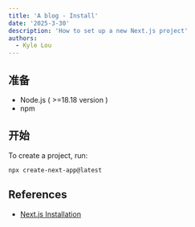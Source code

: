 ```yaml
---
title: 'A blog - Install'
date: '2025-3-30'
description: 'How to set up a new Next.js project'
authors:
  - Kyle Lou
---
```


## 准备

- Node.js ( >=18.18 version )
- npm

## 开始

To create a project, run:

```command
npx create-next-app@latest
```

## References

- [Next.js Installation](https://nextjs.org/docs/app/getting-started/installation)
